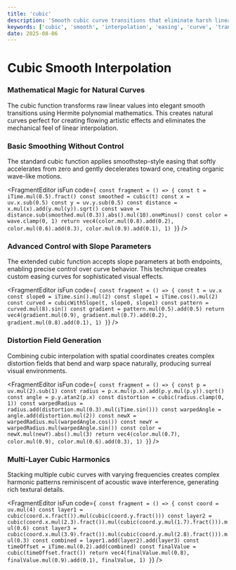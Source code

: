 ```yaml
---
title: 'cubic'
description: 'Smooth cubic curve transitions that eliminate harsh linear edges'
keywords: ['cubic', 'smooth', 'interpolation', 'easing', 'curve', 'transition', 'hermite']
date: 2025-08-06
---
```



# Cubic Smooth Interpolation

### Mathematical Magic for Natural Curves

The cubic function transforms raw linear values into elegant smooth transitions using Hermite polynomial mathematics. This creates natural curves perfect for creating flowing artistic effects and eliminates the mechanical feel of linear interpolation.

### Basic Smoothing Without Control

The standard cubic function applies smoothstep-style easing that softly accelerates from zero and gently decelerates toward one, creating organic wave-like motions.

<FragmentEditor
        isFun
        code={`
const fragment = () => {
        const t = iTime.mul(0.5).fract()
        const smoothed = cubic(t)
        const x = uv.x.sub(0.5)
        const y = uv.y.sub(0.5)
        const distance = x.mul(x).add(y.mul(y)).sqrt()
        const wave = distance.sub(smoothed.mul(0.3)).abs().mul(10).oneMinus()
        const color = wave.clamp(0, 1)
        return vec4(color.mul(0.8).add(0.2), color.mul(0.6).add(0.3), color.mul(0.9).add(0.1), 1)
}`}
/>

### Advanced Control with Slope Parameters

The extended cubic function accepts slope parameters at both endpoints, enabling precise control over curve behavior. This technique creates custom easing curves for sophisticated visual effects.

<FragmentEditor
        isFun
        code={`
const fragment = () => {
        const t = uv.x
        const slope0 = iTime.sin().mul(2)
        const slope1 = iTime.cos().mul(2)
        const curved = cubicWithSlope(t, slope0, slope1)
        const pattern = curved.mul(8).sin()
        const gradient = pattern.mul(0.5).add(0.5)
        return vec4(gradient.mul(0.9), gradient.mul(0.7).add(0.2), gradient.mul(0.8).add(0.1), 1)
}`}
/>

### Distortion Field Generation

Combining cubic interpolation with spatial coordinates creates complex distortion fields that bend and warp space naturally, producing surreal visual environments.

<FragmentEditor
        isFun
        code={`
const fragment = () => {
        const p = uv.mul(2).sub(1)
        const radius = p.x.mul(p.x).add(p.y.mul(p.y)).sqrt()
        const angle = p.y.atan2(p.x)
        const distortion = cubic(radius.clamp(0, 1))
        const warpedRadius = radius.add(distortion.mul(0.3).mul(iTime.sin()))
        const warpedAngle = angle.add(distortion.mul(2))
        const newX = warpedRadius.mul(warpedAngle.cos())
        const newY = warpedRadius.mul(warpedAngle.sin())
        const color = newX.mul(newY).abs().mul(3)
        return vec4(color.mul(0.7), color.mul(0.9), color.mul(0.6).add(0.3), 1)
}`}
/>

### Multi-Layer Cubic Harmonics

Stacking multiple cubic curves with varying frequencies creates complex harmonic patterns reminiscent of acoustic wave interference, generating rich textural details.

<FragmentEditor
        isFun
        code={`
const fragment = () => {
        const coord = uv.mul(4)
        const layer1 = cubic(coord.x.fract()).mul(cubic(coord.y.fract()))
        const layer2 = cubic(coord.x.mul(2.3).fract()).mul(cubic(coord.y.mul(1.7).fract())).mul(0.6)
        const layer3 = cubic(coord.x.mul(3.9).fract()).mul(cubic(coord.y.mul(2.8).fract())).mul(0.3)
        const combined = layer1.add(layer2).add(layer3)
        const timeOffset = iTime.mul(0.2).add(combined)
        const finalValue = cubic(timeOffset.fract())
        return vec4(finalValue.mul(0.8), finalValue.mul(0.9).add(0.1), finalValue, 1)
}`}
/>
